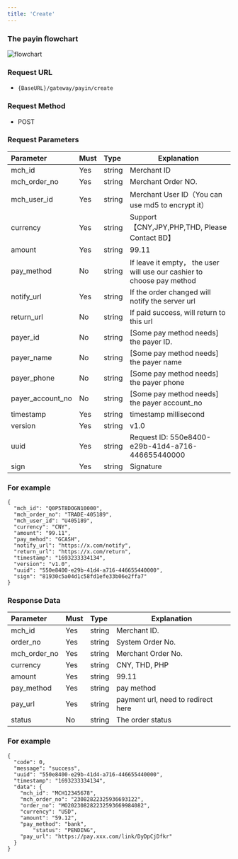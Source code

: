 ```yaml
---
title: 'Create'
---
```


### The payin flowchart

![flowchart](./images/payin.jpg)

###  Request URL

- `{BaseURL}/gateway/payin/create`

### Request Method

- POST

### Request Parameters

| Parameter | Must    | Type  |  Explanation  |
|:-------------------|:----|:----- |----------------------------------|
| mch_id             | Yes   |string | Merchant ID                              |
| mch_order_no       | Yes   |string | Merchant Order NO.                         |
| mch_user_id        | Yes   |string | Merchant User ID（You can use md5 to encrypt it） |
| currency           | Yes   |string | Support【CNY,JPY,PHP,THD, Please Contact BD】            |
| amount             | Yes   |string | 99.11                 |
| pay_method         | No  |string |  If leave it empty， the user will use our cashier to choose pay method          |
| notify_url         | Yes   |string | If the order changed will notify the server url                           |
| return_url         | No   |string | If paid success, will return to this url                           |
| payer_id           | No  |string | [Some pay method needs] the payer ID.               |
| payer_name         | No  |string | [Some pay method needs] the payer name              |
| payer_phone        | No  |string | [Some pay method needs] the payer phone                 |
| payer_account_no | No  |string | [Some pay method needs] the payer account_no          |
| timestamp          | Yes   |string | timestamp millisecond                     |
| version            | Yes   |string | v1.0                       |
| uuid  | Yes  | string   | Request ID: 550e8400-e29b-41d4-a716-446655440000 |
| sign               | Yes   |string | Signature                          |


### For example

```
{
  "mch_id": "Q0P5T8DOGN10000",
  "mch_order_no": "TRADE-405189",
  "mch_user_id": "U405189",
  "currency": "CNY",
  "amount": "99.11",
  "pay_mehod": "GCASH",
  "notify_url": "https://x.com/notify",
  "return_url": "https://x.com/return",
  "timestamp": "1693233334134",
  "version": "v1.0",
  "uuid": "550e8400-e29b-41d4-a716-446655440000",
  "sign": "81930c5a04d1c58fd1efe33b06e2ffa7"
}
```

### Response Data
| Parameter | Must    | Type  |  Explanation  |
|:-------------|:---|:----- |--------------------|
| mch_id     |Yes  |string | Merchant ID.              |
| order_no     |Yes  |string | System Order No.              |
| mch_order_no |Yes  |string | Merchant Order No.              |
| currency     |Yes  |string | CNY, THD, PHP      |
| amount       |Yes  |string | 99.11  |
| pay_method |Yes  |string | pay method |
| pay_url      |Yes  |string | payment url, need to redirect here        |
| status    |No  |string | The order status                |

### For example

```
{
  "code": 0,
  "message": "success",
  "uuid": "550e8400-e29b-41d4-a716-446655440000",
  "timestamp": "1693233334134",
  "data": {
    "mch_id": "MCH12345678",
    "mch_order_no": "23082822325936693122",
    "order_no": "MO202308282232593669984082",
    "currency": "USD",
    "amount": "59.12",
    "pay_method": "bank",
		"status": "PENDING",
    "pay_url": "https://pay.xxx.com/link/DyDpCjDfkr"
  }
}
```